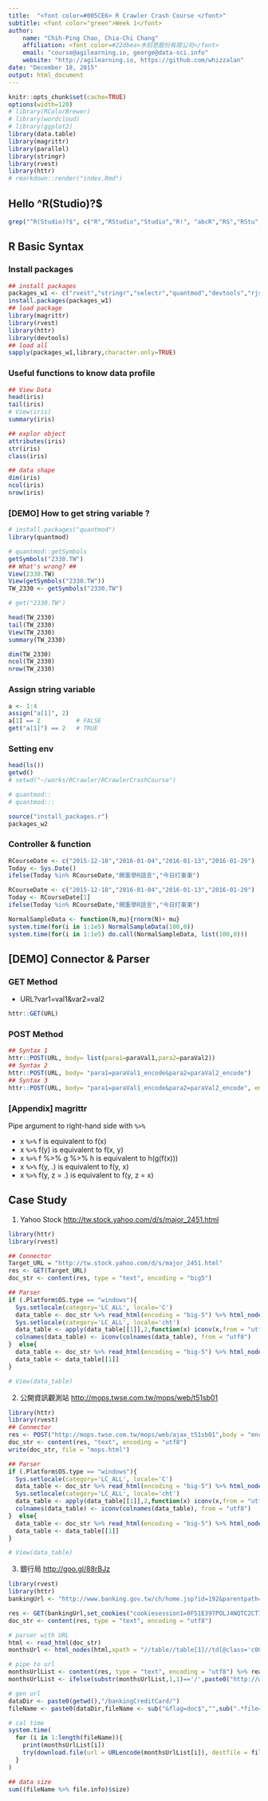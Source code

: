 ```yaml
---
title:  "<font color=#005CE6> R Crawler Crash Course </font>"
subtitle: <font color="green">Week 1</font>
author: 
    name: "Chih-Ping Chao, Chia-Chi Chang"
    affiliation: <font color=#22dbea>木刻思股份有限公司</font>
    email: "course@agilearning.io, george@data-sci.info"
    website: "http://agilearning.io, https://github.com/whizzalan"
date: "December 18, 2015"
output: html_document
---
```


```r
knitr::opts_chunk$set(cache=TRUE)
options(width=120)
# library(RColorBrewer)
# library(wordcloud)
# library(ggplot2)
library(data.table)
library(magrittr)
library(parallel)
library(stringr)
library(rvest)
library(httr)
# rmarkdown::render("index.Rmd")
```

## Hello ^R(Studio)?$

```r
grep("^R(Studio)?$", c("R","RStudio","Studio","R!", "abcR","RS","RStu","RStudioStudio"), value = TRUE)
```

## R Basic Syntax 

### Install packages

```r
## install packages
packages_w1 <- c("rvest","stringr","selectr","quantmod","devtools","rjson","jsonlite","rlist","magrittr","pipeR")
install.packages(packages_w1)
## load package
library(magrittr)
library(rvest)
library(httr)
library(devtools)
## load all
sapply(packages_w1,library,character.only=TRUE)
```

### Useful functions to know data profile

```r
## View Data
head(iris)
tail(iris)
# View(iris)
summary(iris)

## explor object
attributes(iris)
str(iris)
class(iris)

## data shape
dim(iris)
ncol(iris)
nrow(iris)

```

### [DEMO] How to get string variable ?

```r
# install.packages("quantmod")
library(quantmod)

# quantmod::getSymbols 
getSymbols("2330.TW")
## What's wrong? ##
View(2330.TW)
View(getSymbols("2330.TW"))
TW_2330 <- getSymbols("2330.TW")

# get("2330.TW")

head(TW_2330)
tail(TW_2330)
View(TW_2330)
summary(TW_2330)

dim(TW_2330)
ncol(TW_2330)
nrow(TW_2330)
```

### Assign string variable

```r
a <- 1:4
assign("a[1]", 2)
a[1] == 2          # FALSE
get("a[1]") == 2   # TRUE
```

### Setting env

```r
head(ls())
getwd()
# setwd("~/works/RCrawler/RCrawlerCrashCourse")

# quantmod::
# quantmod:::

source("install_packages.r")
packages_w2

```

### Controller & function

```r
RCourseDate <- c("2015-12-18","2016-01-04","2016-01-13","2016-01-29")
Today <- Sys.Date()
ifelse(Today %in% RCourseDate,"開薰學R語言","今日打東東")
```

```r
RCourseDate <- c("2015-12-18","2016-01-04","2016-01-13","2016-01-29")
Today <- RCourseDate[1]
ifelse(Today %in% RCourseDate,"開薰學R語言","今日打東東")
```

```r
NormalSampleData <- function(N,mu){rnorm(N)+ mu}
system.time(for(i in 1:1e5) NormalSampleData(100,0))
system.time(for(i in 1:1e5) do.call(NormalSampleData, list(100,0)))

```

## [DEMO] Connector & Parser

### GET Method

 - URL?var1=val1&var2=val2

```r
httr::GET(URL)
```

### POST Method

```r
## Syntax 1
httr::POST(URL, body= list(para1=paraVal1,para2=paraVal2))
## Syntax 2
httr::POST(URL, body= "para1=paraVal1_encode&para2=paraVal2_encode")
## Syntax 3
httr::POST(URL, body= "para1=paraVal1_encode&para2=paraVal2_encode", encode="form")
```

### [Appendix] magrittr

Pipe argument to right-hand side with `%>%`

- x `%>%` f is equivalent to f(x)
- x `%>%` f(y) is equivalent to f(x, y)
- x `%>%` f %>% g %>% h is equivalent to h(g(f(x)))
- x `%>%` f(y, .) is equivalent to f(y, x)
- x `%>%` f(y, z = .) is equivalent to f(y, z = x)

## Case Study 

1. Yahoo Stock <http://tw.stock.yahoo.com/d/s/major_2451.html>

```r
library(httr)
library(rvest)

## Connector
Target_URL = "http://tw.stock.yahoo.com/d/s/major_2451.html"
res <- GET(Target_URL)
doc_str <- content(res, type = "text", encoding = "big5")

## Parser
if (.Platform$OS.type == "windows"){
  Sys.setlocale(category='LC_ALL', locale='C')
  data_table <- doc_str %>% read_html(encoding = "big-5") %>% html_nodes(xpath = "//table[1]//table[2]") %>% html_table(header=TRUE)
  Sys.setlocale(category='LC_ALL', locale='cht')
  data_table <- apply(data_table[[1]],2,function(x) iconv(x,from = "utf8"))
  colnames(data_table) <- iconv(colnames(data_table), from = "utf8")
}  else{
  data_table <- doc_str %>% read_html(encoding = "big-5") %>% html_nodes(xpath = "//table[1]//table[2]") %>% html_table(header=TRUE)
  data_table <- data_table[[1]]
}

# View(data_table)
```

2. 公開資訊觀測站 <http://mops.twse.com.tw/mops/web/t51sb01>

```r
library(httr)
library(rvest)
## Connector
res <- POST("http://mops.twse.com.tw/mops/web/ajax_t51sb01",body = "encodeURIComponent=1&step=1&firstin=1&TYPEK=sii&code=")
doc_str <- content(res, "text", encoding = "utf8")
write(doc_str, file = "mops.html")

## Parser
if (.Platform$OS.type == "windows"){
  Sys.setlocale(category='LC_ALL', locale='C')
  data_table <- doc_str %>% read_html(encoding = "big-5") %>% html_nodes(xpath = "//table[2]") %>% html_table(header=TRUE)
  Sys.setlocale(category='LC_ALL', locale='cht')
  data_table <- apply(data_table[[1]],2,function(x) iconv(x,from = "utf8"))
  colnames(data_table) <- iconv(colnames(data_table), from = "utf8")
}  else{
  data_table <- doc_str %>% read_html(encoding = "big-5") %>% html_nodes(xpath = "//table[2]") %>% html_table(header=TRUE)
  data_table <- data_table[[1]]
}

# View(data_table)
```

3. 銀行局 <http://goo.gl/88rBJz>

```r
library(rvest)
library(httr)
bankingUrl <- "http://www.banking.gov.tw/ch/home.jsp?id=192&parentpath=0,4&mcustomize=multimessage_view.jsp&dataserno=21207&aplistdn=ou=disclosure,ou=multisite,ou=chinese,ou=ap_root,o=fsc,c=tw&toolsflag=Y&dtable=Disclosure"

res <- GET(bankingUrl,set_cookies("cookiesession1=0F51E397POLJ4NQTC2CT7TGE8VBT033D; JSESSIONID=13A259B7048E0A96163333DA9D9BE428; fontsize=80%; _ga=GA1.3.807240144.1448956489; _gat=1"))
doc_str <- content(res, type = "text", encoding = "utf8")

# parser with URL
html <- read_html(doc_str)
monthsUrl <- html_nodes(html,xpath = "//table//table[1]//td[@class='c001']/table//a[@title]") %>% html_attr("title")

# pipe to url
monthsUrlList <- content(res, type = "text", encoding = "utf8") %>% read_html %>% html_nodes(xpath = "//table//table[1]//td[@class='c001']/table//a") %>% html_attr("href")
monthsUrlList <- ifelse(substr(monthsUrlList,1,1)=='/',paste0("http://www.fsc.gov.tw",monthsUrlList),monthsUrlList)

# gen url
dataDir <- paste0(getwd(),"/bankingCreditCard/")
fileName <- paste0(dataDir,fileName <- sub("&flag=doc$","",sub(".*file=/", "", monthsUrlList)))

# cal time
system.time(
  for (i in 1:length(fileName)){
    print(monthsUrlList[i])
    try(download.file(url = URLencode(monthsUrlList[i]), destfile = fileName[i], mode = "wb"), silent = TRUE)
  }
)

## data size
sum((fileName %>% file.info)$size)
```




